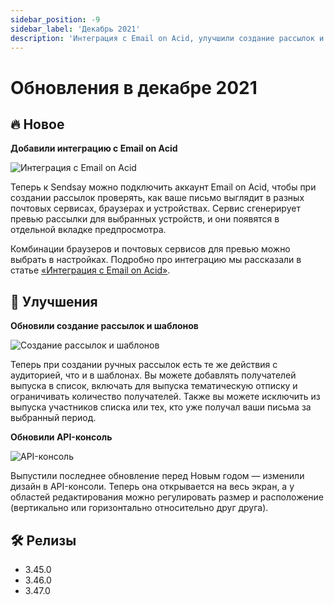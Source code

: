 ```yaml
---
sidebar_position: -9
sidebar_label: 'Декабрь 2021'
description: 'Интеграция с Email on Acid, улучшили создание рассылок и шаблонов, обновили API-консоль'
---
```



# Обновления в декабре 2021

## 🔥 Новое

**Добавили интеграцию с Email on Acid**

<p align="left">
  <img src={emailOnAcid} alt="Интеграция с Email on Acid" />
</p>

Теперь к Sendsay можно подключить аккаунт Email on Acid, чтобы при создании рассылок проверять, как ваше письмо выглядит в разных почтовых сервисах, браузерах и устройствах. Сервис сгенерирует превью рассылки для выбранных устройств, и они появятся в отдельной вкладке предпросмотра.

Комбинации браузеров и почтовых сервисов для превью можно выбрать в настройках.
Подробно про интеграцию мы рассказали в статье [«Интеграция с Email on Acid»](https://docs.sendsay.ru/ru/articles/5822046-%D0%B8%D0%BD%D1%82%D0%B5%D0%B3%D1%80%D0%B0%D1%86%D0%B8%D1%8F-%D1%81-email-on-acid).

## 🚀 Улучшения

**Обновили создание рассылок и шаблонов**

<p align="left">
  <img src={createTemplates} alt="Cоздание рассылок и шаблонов" />
</p>

Теперь при создании ручных рассылок есть те же действия с аудиторией, что и в шаблонах. Вы можете добавлять получателей выпуска в список, включать для выпуска тематическую отписку и ограничивать количество получателей. Также вы можете исключить из выпуска участников списка или тех, кто уже получал ваши письма за выбранный период.

**Обновили API-консоль**

<p align="left">
  <img src={APIconsole} alt="API-консоль" />
</p>

Выпустили последнее обновление перед Новым годом — изменили дизайн в API-консоли. Теперь она открывается на весь экран, а у областей редактирования можно регулировать размер и расположение (вертикально или горизонтально относительно друг друга).

## 🛠️ Релизы

- 3.45.0
- 3.46.0
- 3.47.0
